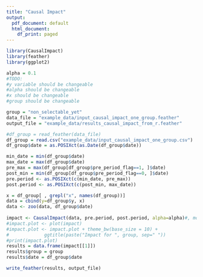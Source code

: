```yaml
---
title: "Causal Impact"
output:
  pdf_document: default
  html_document:
    df_print: paged
---
```



```r
library(CausalImpact)
library(feather)
library(ggplot2)

alpha = 0.1
#TODO:
#y variable should be changeable
#alpha should be changeable
#x should be changeable
#group should be changeable

group = "non_selectable_yet"
data_file = "example_data/input_causal_impact_one_group.feather"
output_file = "example_data/results_causal_impact_from_r.feather"

#df_group = read_feather(data_file)
df_group = read.csv("example_data/input_causal_impact_one_group.csv")
df_group$date = as.POSIXct(as.Date(df_group$date))

min_date = min(df_group$date)
max_date = max(df_group$date)
pre_max = max(df_group[df_group$pre_period_flag==1, ]$date)
post_min = min(df_group[df_group$pre_period_flag==0, ]$date)
pre.period <- as.POSIXct(c(min_date, pre_max))
post.period <- as.POSIXct(c(post_min, max_date))

x = df_group[ , grepl("x", names(df_group))]
data = cbind(y=df_group$y, x)
data <- zoo(data, df_group$date)
    
impact <- CausalImpact(data, pre.period, post.period, alpha=alpha)#, model.args = list(nseason=52))
#impact.plot <- plot(impact)
#impact.plot <- impact.plot + theme_bw(base_size = 10) +
#             ggtitle(paste("Impact for ", group, sep=" "))
#print(impact.plot)
results = data.frame(impact[[1]])
results$group = group
results$date = df_group$date

write_feather(results, output_file)
```



